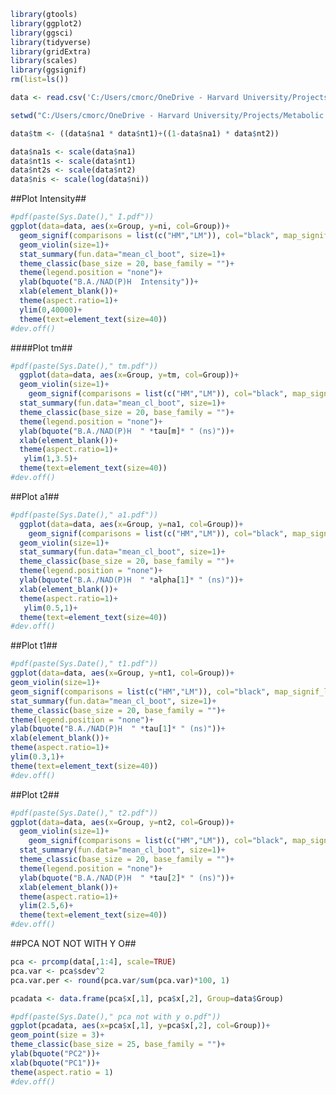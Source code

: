 
```r
library(gtools)
library(ggplot2)
library(ggsci)
library(tidyverse)
library(gridExtra)
library(scales)
library(ggsignif)
rm(list=ls())

data <- read.csv('C:/Users/cmorc/OneDrive - Harvard University/Projects/Metabolic Aging Atlas/Data Analysis/HM LM Analysis/FLIM_Mito_LLSL.csv')

setwd("C:/Users/cmorc/OneDrive - Harvard University/Projects/Metabolic Aging Atlas/Data Analysis/HM LM Analysis/")

data$tm <- ((data$na1 * data$nt1)+((1-data$na1) * data$nt2))

data$na1s <- scale(data$na1)
data$nt1s <- scale(data$nt1)
data$nt2s <- scale(data$nt2)
data$nis <- scale(log(data$ni))

```

##Plot Intensity##
```r
#pdf(paste(Sys.Date()," I.pdf"))
ggplot(data=data, aes(x=Group, y=ni, col=Group))+
  geom_signif(comparisons = list(c("HM","LM")), col="black", map_signif_level = TRUE, size=1, textsize=20)+
  geom_violin(size=1)+
  stat_summary(fun.data="mean_cl_boot", size=1)+
  theme_classic(base_size = 20, base_family = "")+
  theme(legend.position = "none")+
  ylab(bquote("B.A./NAD(P)H  Intensity"))+
  xlab(element_blank())+
  theme(aspect.ratio=1)+
  ylim(0,40000)+
  theme(text=element_text(size=40)) 
#dev.off()
```

####Plot tm##
```r
#pdf(paste(Sys.Date()," tm.pdf"))
  ggplot(data=data, aes(x=Group, y=tm, col=Group))+
  geom_violin(size=1)+
    geom_signif(comparisons = list(c("HM","LM")), col="black", map_signif_level = TRUE, size=1, textsize=20)+
  stat_summary(fun.data="mean_cl_boot", size=1)+
  theme_classic(base_size = 20, base_family = "")+
  theme(legend.position = "none")+
  ylab(bquote("B.A./NAD(P)H  " *tau[m]* " (ns)"))+
  xlab(element_blank())+
  theme(aspect.ratio=1)+
   ylim(1,3.5)+
  theme(text=element_text(size=40))
#dev.off()
```

##Plot a1##
```r
#pdf(paste(Sys.Date()," a1.pdf"))
  ggplot(data=data, aes(x=Group, y=na1, col=Group))+
    geom_signif(comparisons = list(c("HM","LM")), col="black", map_signif_level = TRUE, size=1, textsize=20)+
  geom_violin(size=1)+
  stat_summary(fun.data="mean_cl_boot", size=1)+
  theme_classic(base_size = 20, base_family = "")+
  theme(legend.position = "none")+
  ylab(bquote("B.A./NAD(P)H  " *alpha[1]* " (ns)"))+
  xlab(element_blank())+
  theme(aspect.ratio=1)+
   ylim(0.5,1)+
  theme(text=element_text(size=40))
#dev.off()

```
##Plot t1##
```r
#pdf(paste(Sys.Date()," t1.pdf"))
ggplot(data=data, aes(x=Group, y=nt1, col=Group))+
geom_violin(size=1)+
geom_signif(comparisons = list(c("HM","LM")), col="black", map_signif_level = TRUE, size=1, textsize=20)+
stat_summary(fun.data="mean_cl_boot", size=1)+
theme_classic(base_size = 20, base_family = "")+
theme(legend.position = "none")+
ylab(bquote("B.A./NAD(P)H  " *tau[1]* " (ns)"))+
xlab(element_blank())+
theme(aspect.ratio=1)+
ylim(0.3,1)+
theme(text=element_text(size=40))
#dev.off()
```


##Plot t2##
```r
#pdf(paste(Sys.Date()," t2.pdf"))
ggplot(data=data, aes(x=Group, y=nt2, col=Group))+
  geom_violin(size=1)+
    geom_signif(comparisons = list(c("HM","LM")), col="black", map_signif_level = TRUE, size=1, textsize=20)+
  stat_summary(fun.data="mean_cl_boot", size=1)+
  theme_classic(base_size = 20, base_family = "")+
  theme(legend.position = "none")+
  ylab(bquote("B.A./NAD(P)H  " *tau[2]* " (ns)"))+
  xlab(element_blank())+
  theme(aspect.ratio=1)+
  ylim(2.5,6)+
  theme(text=element_text(size=40)) 
#dev.off()
```


##PCA NOT NOT WITH Y O##
```r
pca <- prcomp(data[,1:4], scale=TRUE)
pca.var <- pca$sdev^2
pca.var.per <- round(pca.var/sum(pca.var)*100, 1)

pcadata <- data.frame(pca$x[,1], pca$x[,2], Group=data$Group)

#pdf(paste(Sys.Date()," pca not with y o.pdf"))
ggplot(pcadata, aes(x=pca$x[,1], y=pca$x[,2], col=Group))+
geom_point(size = 3)+
theme_classic(base_size = 25, base_family = "")+
ylab(bquote("PC2"))+
xlab(bquote("PC1"))+
theme(aspect.ratio = 1)
#dev.off()
```








